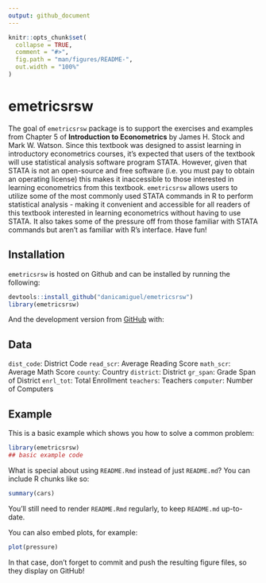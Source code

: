 ```yaml
---
output: github_document
---
```


<!-- README.md is generated from README.Rmd. Please edit that file -->

```r
knitr::opts_chunk$set(
  collapse = TRUE,
  comment = "#>",
  fig.path = "man/figures/README-",
  out.width = "100%"
)
```

# emetricsrsw

<!-- badges: start -->
<!-- badges: end -->

The goal of `emetricsrsw` package is to support the exercises and examples from Chapter 5 of **Introduction to Econometrics** by James H. Stock and Mark W. Watson. Since this textbook was designed to assist learning in introductory econometrics courses, it's expected that users of the textbook will use statistical analysis software program STATA. However, given that STATA is not an open-source and free software (i.e. you must pay to obtain an operating license) this makes it inaccessible to those interested in learning econometrics from this textbook. `emetricsrsw` allows users to utilize some of the most commonly used STATA commands in R to perform statistical analysis - making it convenient and accessible for all readers of this textbook interested in learning econometrics without having to use STATA. It also takes some of the pressure off from those familiar with STATA commands but aren't as familiar with R's interface. Have fun!


## Installation

`emetricsrsw` is hosted on Github and can be installed by running the following: 
```r
devtools::install_github("danicamiguel/emetricsrsw")
library(emetricsrsw)
```

And the development version from [GitHub](https://github.com/) with:

## Data

`dist_code`: District Code
`read_scr`: Average Reading Score
`math_scr`: Average Math Score
`county`: Country 
`district`: District
`gr_span`: Grade Span of District
`enrl_tot`: Total Enrollment
`teachers`: Teachers
`computer`: Number of Computers

## Example

This is a basic example which shows you how to solve a common problem:

```r
library(emetricsrsw)
## basic example code
```

What is special about using `README.Rmd` instead of just `README.md`? You can include R chunks like so:

```r
summary(cars)
```

You'll still need to render `README.Rmd` regularly, to keep `README.md` up-to-date.

You can also embed plots, for example:

```r
plot(pressure)
```

In that case, don't forget to commit and push the resulting figure files, so they display on GitHub!
